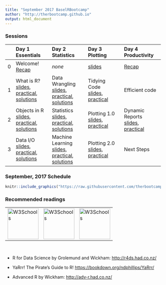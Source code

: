 ```yaml
---
title: "September 2017 BaselRBootcamp"
author: "http://therbootcamp.github.io"
output: html_document
---
```


### Sessions

|  | Day 1<br>Essentials | Day 2<br>Statistics | Day 3<br>Plotting | Day 4<br> Productivity |
|:--|:-------------|:-------------|:-------------|:--------------|
|0| Welcome!<br>[Recap](D1S0_Intro/Intro.html) | *none* | [slides](D3S0_Recap/Recap_II.html) | [Recap](D4S0_Recap/Recap_III.html) |
|1| What is R?<br>[slides](D1S1_WhatIsR/what_is_R.html), [practical](practical_what_is_R.html), [solutions](practical_what_is_R_sol.html) | Data Wrangling<br> [slides](D2S1_Wrangling/wrangling_lecture.html), [practical](wrangling_practical.html), [solutions](wrangling_practical_answers.html)|Tidying Code<br>[slides](D3S1_Tidying/Tidying.html), [practical](D3S1_Tidying/practical_tidying.html) | Efficient code |
|2|  Objects in R<br>[slides](D1S2_Objects/Working_with_objects.html), [practical](practical_objects.html), [solutions](practical_objects_sol.html) | Statistics<br> [slides](D2S2_Statistics/statistics_lecture.html), [practical](statistics_practical.html), [solutions](statistics_practical_answers.html)| Plotting 1.0<br> [slides](D3S2_PlottingI/plottingI.html), [practical](plotting1_practical.html) |  Dynamic Reports<br>[slides](D4S2_DynamicReports/dynamicreports.html), [practical](dynamicreports_practical.html) |
|3|   Data I/O<br>[slides](D1S3_dataio/Data_IO.html), [practical](practical_readin.html), [solutions](practical_readin_sol.html)|Machine Learning<br> [slides](D2S3_MachineLearning/machinelearning_lecture.html), [practical](machinelearning_practical.html), [solutions](machinelearning_practical_answers.html) | Plotting 2.0<br> [slides](D3S3_PlottingII/plottingII.html), [practical](plotting2_practical.html) | Next Steps |


<!---
### Datasets

*To save data, right-click and "save link as..."*

- [ACTG175 AIDS clinical trial](https://raw.githubusercontent.com/therbootcamp/BaselRBootcamp2017/master/data/ACTG175.csv)
--->

### September, 2017 Schedule

```r
knitr::include_graphics("https://raw.githubusercontent.com/therbootcamp/therbootcamp.github.io/master/assets/img/schedule_Sep2017.png")
```


### Recommended readings


<table width="100%" border="0">
  <tr>    
  <td> <a href="http://r4ds.had.co.nz/"><img border="0" alt="W3Schools" src="http://r4ds.had.co.nz/cover.png" width="100" height="100"></a></td>
  <td><a href="https://bookdown.org/ndphillips/YaRrr/"><img border="0" alt="W3Schools" src="https://bookdown.org/ndphillips/YaRrr/images/YaRrr_Cover.jpg" width="100" height="100"></a></td>
  <td><a href="http://adv-r.had.co.nz/"><img border="0" alt="W3Schools" src="https://images.tandf.co.uk/common/jackets/amazon/978146658/9781466586963.jpg" width="100" height="100"></a>
</td>
  </tr>
</table>


<br>





- R for Data Science by Grolemund and Wickham: [http://r4ds.had.co.nz/](http://r4ds.had.co.nz/) 

- YaRrr! The Pirate's Guide to R! [https://bookdown.org/ndphillips/YaRrr/](https://bookdown.org/ndphillips/YaRrr/)

- Advanced R by Wickham: [http://adv-r.had.co.nz/](http://adv-r.had.co.nz/) 

